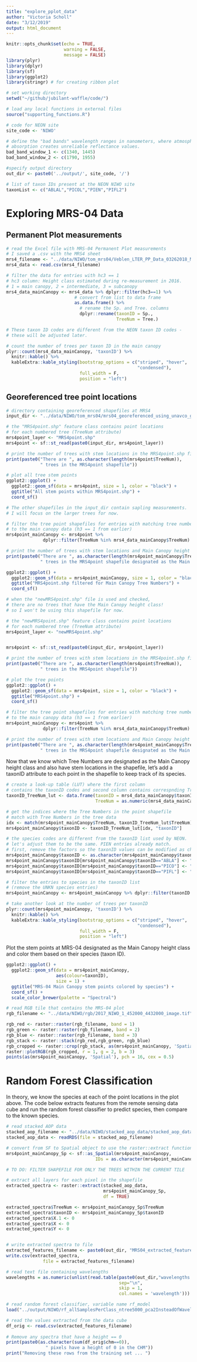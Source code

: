 ```yaml
---
title: "explore_pplot_data"
author: "Victoria Scholl"
date: "3/12/2019"
output: html_document
---
```


```r
knitr::opts_chunk$set(echo = TRUE,
                      warning = FALSE,
                      message = FALSE)
library(plyr)
library(dplyr)
library(sf)
library(ggplot2)
library(stringr) # for creating ribbon plot

# set working directory
setwd("~/github/jubilant-waffle/code/")

# load any local functions in external files 
source("supporting_functions.R")

# code for NEON site 
site_code <- 'NIWO'

# define the "bad bands" wavelength ranges in nanometers, where atmospheric 
# absorption creates unreliable reflectance values. 
bad_band_window_1 <- c(1340, 1445)
bad_band_window_2 <- c(1790, 1955)

#specify output directory 
out_dir <- paste0('../output/', site_code, '/')

# list of taxon IDs present at the NEON NIWO site
taxonList <- c("ABLAL","PICOL","PIEN","PIFL2")
```

# Exploring MRS-04 Data

## Permanent Plot measurements

```r
# read the Excel file with MRS-04 Permanent Plot measurements
# I saved a .csv with the MRS4 sheet
mrs4_filename <- "../data/NIWO/tom_mrs04/Veblen_LTER_PP_Data_03262018_MRS04.csv"
mrs4_data <- read.csv(mrs4_filename)

# filter the data for entries with hc3 == 1
# hc3 column: Height class estimated during re-measurement in 2016.  
# 1 = main canopy, 2 = intermediate, 3 = subcanopy
mrs4_data_mainCanopy <- mrs4_data %>% dplyr::filter(hc3==1) %>% 
                          # convert from list to data frame 
                          as.data.frame() %>% 
                            # rename the Sp. and Tree. columns
                            dplyr::rename(taxonID = Sp.,
                                          TreeNum = Tree.)

# These taxon ID codes are different from the NEON taxon ID codes -
# these will be adjusted later. 

# count the number of trees per taxon ID in the main canopy
plyr::count(mrs4_data_mainCanopy, 'taxonID') %>%
  knitr::kable() %>%
  kableExtra::kable_styling(bootstrap_options = c("striped", "hover",
                                                  "condensed"),
                            full_width = F,
                            position = "left")
```

## Georeferenced tree point locations 

```r
# directory containing georeferenced shapefiles at MRS4
input_dir <- "../data/NIWO/tom_mrs04/mrs04_georeferenced_using_unavco_gps_points/"

# the "MRS4point.shp" feature class contains point locations
# for each numbered tree (TreeNum attribute)
mrs4point_layer <- "MRS4point.shp"
mrs4point <- sf::st_read(paste0(input_dir, mrs4point_layer))

# print the number of trees with stem locations in the MRS4point.shp file
print(paste0("There are ", as.character(length(mrs4point$TreeNum)), 
             " trees in the MRS4point shapefile"))

# plot all tree stem points
ggplot2::ggplot() + 
  ggplot2::geom_sf(data = mrs4point, size = 1, color = "black") + 
  ggtitle("All stem points within MRS4point.shp") + 
  coord_sf()

# The other shapefiles in the input_dir contain sapling measurements. 
# I will focus on the larger trees for now. 
```



```r
# filter the tree point shapefiles for entries with matching tree numbers
# to the main canopy data (h3 == 1 from earlier)
mrs4point_mainCanopy <- mrs4point %>% 
              dplyr::filter(TreeNum %in% mrs4_data_mainCanopy$TreeNum)

# print the number of trees with stem locations and Main Canopy height class
print(paste0("There are ", as.character(length(mrs4point_mainCanopy$TreeNum)), 
             " trees in the MRS4point shapefile designated as the Main Canopy height class"))

ggplot2::ggplot() + 
  ggplot2::geom_sf(data = mrs4point_mainCanopy, size = 1, color = "black") + 
  ggtitle("MRS4point.shp filtered for Main Canopy Tree Numbers") + 
  coord_sf()

```

```r

# when the "newMRS4point.shp" file is used and checked,
# there are no trees that have the Main Canopy height class! 
# so I won't be using this shapefile for now. 

# the "newMRS4point.shp" feature class contains point locations
# for each numbered tree (TreeNum attribute)
mrs4point_layer <- "newMRS4point.shp"


mrs4point <- sf::st_read(paste0(input_dir, mrs4point_layer))

# print the number of trees with stem locations in the MRS4point.shp file
print(paste0("There are ", as.character(length(mrs4point$TreeNum)), 
             " trees in the MRS4point shapefile"))

# plot the tree points
ggplot2::ggplot() + 
  ggplot2::geom_sf(data = mrs4point, size = 1, color = "black") + 
  ggtitle("MRS4point.shp") + 
  coord_sf()

# filter the tree point shapefiles for entries with matching tree numbers
# to the main canopy data (h3 == 1 from earlier)
mrs4point_mainCanopy <- mrs4point %>% 
              dplyr::filter(TreeNum %in% mrs4_data_mainCanopy$TreeNum)

# print the number of trees with stem locations and Main Canopy height class
print(paste0("There are ", as.character(length(mrs4point_mainCanopy$TreeNum)), 
             " trees in the MRS4point shapefile designated as the Main Canopy height class"))

```


Now that we know which Tree Numbers are designated as the Main Canopy height class and also have stem locations in the shapefile, let's add a taxonID attribute to each point in the shapefile to keep track of its species. 

```r
# create a look-up table (LUT) where the first column
# contains the taxonID codes and second column contains correspnding Tree Number.
taxonID_TreeNum_lut <- data.frame(taxonID = mrs4_data_mainCanopy$taxonID, 
                                  TreeNum = as.numeric(mrs4_data_mainCanopy$TreeNum))

# get the indices where the Tree Numbers in the point shapefile 
# match with Tree Numbers in the tree data 
idx <- match(mrs4point_mainCanopy$TreeNum, taxonID_TreeNum_lut$TreeNum)
mrs4point_mainCanopy$taxonID <- taxonID_TreeNum_lut[idx, "taxonID"]

# the species codes are different from the taxonID list used by NEON.
# let's adjust them to be the same. PIEN entries already match.  
# first, remove the factors so the taxonID values can be modified as characters.
mrs4point_mainCanopy$taxonID <- as.character(mrs4point_mainCanopy$taxonID)
mrs4point_mainCanopy$taxonID[mrs4point_mainCanopy$taxonID=="ABLA"] <- "ABLAL"
mrs4point_mainCanopy$taxonID[mrs4point_mainCanopy$taxonID=="PICO"] <- "PICOL"
mrs4point_mainCanopy$taxonID[mrs4point_mainCanopy$taxonID=="PIFL"] <- "PIFL2"

# filter the entries to species in the taxonID list 
# (remove the UNKN species entries)
mrs4point_mainCanopy <- mrs4point_mainCanopy %>% dplyr::filter(taxonID %in% taxonList)

# take another look at the number of trees per taxonID 
plyr::count(mrs4point_mainCanopy, 'taxonID') %>%
  knitr::kable() %>%
  kableExtra::kable_styling(bootstrap_options = c("striped", "hover",
                                                  "condensed"),
                            full_width = F,
                            position = "left")
```

Plot the stem points at MRS-04 designated as the Main Canopy height class and color them based on their species (taxon ID). 
```r
ggplot2::ggplot() + 
  ggplot2::geom_sf(data = mrs4point_mainCanopy, 
                   aes(colour=taxonID),
                   size = 1) + 
  ggtitle("MRS-04 Main Canopy stem points colored by species") + 
  coord_sf() +
  scale_color_brewer(palette = "Spectral")
```

```r

# read RGB tile that contains the MRS-04 plot
rgb_filename <- "../data/NIWO/rgb/2017_NIWO_1_452000_4432000_image.tif"

rgb_red <- raster::raster(rgb_filename, band = 1) 
rgb_green <- raster::raster(rgb_filename, band = 2) 
rgb_blue <- raster::raster(rgb_filename, band = 3) 
rgb_stack <- raster::stack(rgb_red,rgb_green, rgb_blue)
rgb_cropped <- raster::crop(rgb_stack, as(mrs4point_mainCanopy, 'Spatial'))
raster::plotRGB(rgb_cropped, r = 1, g = 2, b = 3)
points(as(mrs4point_mainCanopy, 'Spatial'), pch = 16, cex = 0.5)
```


# Random Forest Classification

In theory, we know the species at each of the point locations in the plot above.
The code below extracts features from the remote sensing data cube and run the random forest classifier to predict species, then compare to the known species. 

```r
# read stacked AOP data
stacked_aop_filename <- "../data/NIWO/stacked_aop_data/stacked_aop_data_452000_4432000.rds"
stacked_aop_data <- readRDS(file = stacked_aop_filename)

# convert from SF to Spatial object to use the raster::extract function
mrs4point_mainCanopy_Sp <- sf::as_Spatial(mrs4point_mainCanopy,
                                  IDs = as.character(mrs4point_mainCanopy$TreeNum))

# TO DO: FILTER SHAPEFILE FOR ONLY THE TREES WITHIN THE CURRENT TILE

# extract all layers for each pixel in the shapefile
extracted_spectra <- raster::extract(stacked_aop_data, 
                                     mrs4point_mainCanopy_Sp, 
                                     df = TRUE)

extracted_spectra$TreeNum <- mrs4point_mainCanopy_Sp$TreeNum
extracted_spectra$taxonID <- mrs4point_mainCanopy_Sp$taxonID
extracted_spectra$X.1 <- 0
extracted_spectra$X <- 0
extracted_spectra$Y <- 0


# write extracted spectra to file 
extracted_features_filename <- paste0(out_dir, "MRS04_extracted_features.csv")
write.csv(extracted_spectra, 
              file = extracted_features_filename) 
```


```r
# read text file containing wavelengths 
wavelengths = as.numeric(unlist(read.table(paste0(out_dir,"wavelengths.txt"),
                                           sep="\n",
                                           skip = 1,
                                           col.names = 'wavelength')))

# read random forest classifier, variable name rf_model
load("../output/NIWO/rf_allSamplesPerClass_ntree5000_pca2InsteadOfWavelengths_nVar6/rf_model_allPolygons_halfDiameter.RData")

# read the values extracted from the data cube
df_orig <- read.csv(extracted_features_filename)
  
# Remove any spectra that have a height == 0
print(paste0(as.character(sum(df_orig$chm==0)), 
               " pixels have a height of 0 in the CHM"))
print("Removing these rows from the training set ... ")
```

